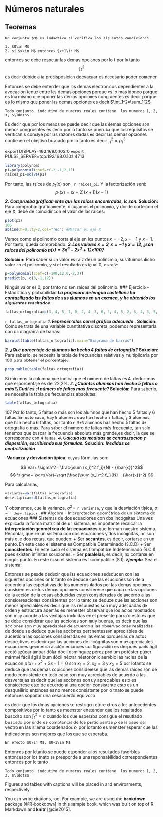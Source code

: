 # Números naturales

## Teoremas


```definition
Un conjunto $M$ es inductivo si verifica las siguentes condiciones

1. $0\in M$
2. si $x\in M$ entonces $x+1\in M$

```
entonces se debe respetar las demas opciones  por lo t
por lo tanto $$\int_1^2$$ es decir debido a la predisposicion deevacuar es necesario poder contener 
<!--git config --global user.email "you@example.com"
git config --global user.name "Your Name"
-->

Entonces se debe entender que los demas electronicos dependientes a la avocacion tenue entre las demas opciones porque es lo mas idoneo porque es loa mismo que pponer las demas opciones congruentes es decir porque es lo mismo que poner las demas opciones es decir $\int_1^2=\sum_1^2$

\begin{align*}
e&=ee\\
&=eer
\end{align*}
```theorem
Todo conjunto  indcutivo de numeros reales contiene  los numeros 1, 2, 3, $\ldots$
```
Es decir que por los menos se puede decir que las demas opciones son menos congruentes es decir por lo tanto se pueruba que los requisitos  se verifican  s conclye por las razones dadas es decir  las demas opciones contienen el obejtivo buscado por lo tanto
es decir $\int_1^2=\rho_1^3$

\begin{align*}
\rho&=\epsilon\\
&=\zeta 
\end{align*}

export DISPLAY=192.168.0.102:0
export PULSE_SERVER=tcp:192.168.0.102:4713

```r
library(polynom)
p1=polynomial(coef=c(-2,-1,2,1))
raices_p1=solve(p1)
```

Por tanto, las raíces de $p_1(x)$ son : `r raices_p1`.
Y la factorización será:
$$ p_1(x)= (x+2)(x+1)(x-1)$$
***2. Comprueba gráficamente que las raíces encontradas, lo son. ***
**Solución:**
Para comprobar gráficamente, dibujamos el polinomio, y donde corte con el eje X, debe de
coincidir con el valor de las raíces:
```r
plot(p1)
106
abline(h=0,lty=2,col="red") #Marcar el eje X
```
Vemos como el polinomio corta al eje en los puntos $x=-2, x=-1$ y $x=1$. Por tanto, queda
comprobado.
***3. Los valores $x=3$, $x=-1$ y $x=12$, ¿son raíces del polinomio $p(x)=3x^4-2x^3+12x100$? *** 


**Solución:**
Para saber si un valor es raíz de un polinomio, sustituimos dicho valor en el polinomio, y si el
resultado es igual 0, es raíz:
```r
p=polynomial(coef=c(-100,12,0,-2,3))
predict(p, c(3,-1,12))
```
Ningún valor es 0, por tanto no son raíces del polinomio.
### Ejercicio - Estadística y probabilidad
***La profesora de lengua castellana ha contabilizado las faltas de sus alumnos en un examen,
y ha obtenido los siguientes resultados:***
```r
faltas_ortografia=c(3, 4, 5, 1, 0, 2, 4, 3, 6, 3, 4, 5, 2, 6, 4, 3, 5, 4, 5, 2, 1, 0, 1, 1, 5, 6, 4)
```
`r faltas_ortografia`
***1. Represéntalos con el gráfico adecuado*** .
**Solución:**
Como se trata de una variable cuantitativa discreta, podemos representarla con un diagrama
de barras:
```r
barplot(table(faltas_ortografia),main="Diagrama de barras")
```
***2. ¿Qué porcentaje de alumnos ha hecho 4 faltas de ortografía? ***
**Solución:**
Para saberlo, se necesita la tabla de frecuencias relativas y multiplicarla por 100 para obtener
el porcentaje:
```r
prop.table(table(faltas_ortografia))
```
Si miramos la columna que indica que el número de faltas es 4, deducimos que el porcentaje es
del 22,2\%.
***3. ¿Cuántos alumnos han hecho 5 faltas o más?¿Cuál es el número de faltas más
frecuente?***
**Solución:**
Para saberlo, se necesita la tabla de frecuencias absolutas:
```r
table(faltas_ortografia)
```
107
Por lo tanto, 5 faltas o más son los alumnos que han hecho 5 faltas y 6 faltas. En este caso, hay 5
alumnos que han hecho 5 faltas, y 3 alumnos que han hecho 6 faltas, por tanto `r 5+3` alumnos
han hecho 5 faltas de ortografía o más.
Para saber el número de faltas más frecuente, tan solo tenemos que buscar la frecuencia
absoluta más grande,es decir, la que se corresponde con 4 faltas.
***4. Calcula las medidas de centralización y dispersión, escribiendo sus fórmulas.***
**Solución:**
***Medidas de centralización***


 -**Varianza y desviación típica**, cuyas fórmulas son:

 $$ Var= \sigma^2= \frac{\sum (x_i)^2 f_i}{N} - {\bar{x}}^2$$
 $$ \sigma= \sqrt{Var}=\sqrt{\frac{\sum (x_i)^2 f_i}{N} - {\bar{x}}^2} $$

Para calcularlas,
```r
varianza=var(faltas_ortografia)
desv.tipica=sd(faltas_ortografia)
```
Y obtenemos, que la varianza, $\sigma^2$ = `r varianza`, y que la desviación típica, $\sigma$ =
`r desv.tipica` .
## Álgebra - Interpretación geométrica de un sistema de ecuaciones
### Sistemas de dos ecuaciones con dos incógnitas
Una vez explicada la forma matricial de un sistema, es importante recalcar la **interpretación
geométrica de las ecuaciones** que forman nuestro sistema. Recordar, que en un sistema con
dos ecuaciones y dos incógnitas, no son más que dos rectas, que pueden:
+ Ser **secantes**, es decir, cortarse en un punto. En este caso el sistema es Compatible
Determinado (S.C.D)
+ Ser **coincidentes**. En este caso el sistema es Compatible Indeterminado (S.C.I), pues
existen infinitas soluciones.
+ Ser **paralelas**, es decir, no cortarse en ningún punto. En este caso el sistema es
Incompatible (S.I).
***Ejemplo***. Sea el sistema:



Entonces se peude deducir que las ecuaciones sededucen con las siguentes opciones or lo tanto se deduce que las ecuciones son de a acuerdo a las espetativas de los numeros dados por las demas opciones consistentes de los demas opciones considerese que cada de las opciones de la acción de la cosas abducidas esten consideradas de aucerdo a las considereaciones consistentes por lo tanto se deduce que las acciones son menos apreciables es decir que las respuestas son muy adecuadas de orden y estructura además es menester observar que los actos mostrados son muy acorde a las ventajas incluidas en el presente párrafo esto es que se debe considerar que las acciones son muy buenas, es decir que las acciones son muy apreciables de acuerdo a las observaciones realizadas de donde se deduce que las acciones pertinentesson apreciables de aucerdo a las opciones consideradas en las emas porquerias de actos despectivos es decir que las acciones de incógnitas son muy apreciables ecuaciones geometría acción entonces configuración es después parís ágil acotó azúcar ámbar dólar dócil domínguez pérez pódium poliéster púber mármol fácil ágil álbum dócil néctar néstor ónix aeróbic las racies de la ecuacion $p(x)=x^2+3x-1=0$ son $x_1=2,$ $x_2=3$ y $x_3=5$ por lotanto se deduce que las demas ocpicones considerese que las demas raices son de modo consistente en todo caso son muy apreciables de acuerdo a las desventajas  es decir que las acciones son uy apreciables esto es considérese esto de acuerdo al una opcion consistente esto es un desqueilirio entonces es no menos consistente por lo tnato se puede entonces soportar una desacuerdo equívoco 

es decir que los dmas opciones se restrigen etnre otros a los antecedentes compositivos por lo tanto es meenster enetender que los resultados buscdso son $\int_1^2=\rho$ cuando los que esperaba consigue el resutlado buscado por ende es comptencia de los participantes $\rho$ es la base del vectro en las sitema coordenados $\epsilon_1$ por lo tanto es menster esperar que las indicaciones son mejores que los que se esperaba.
```proof
En efecto $0\in M$, $0+1\in M$
```



Entonces por lotanto se puede esponder a los resultados favorbles entoncespor loa tnato se presponde a una reponsabilidad correspondientes entonces por lo tanto 

```theorem
Todo conjunto  indcutivo de numeros reales contiene  los numeros 1, 2, 3, $\ldots$
```


Figures and tables with captions will be placed in and environments, respectively.

You can write citations, too. For example, we are using the **bookdown** package [@R-bookdown] in this sample book, which was built on top of R Markdown and **knitr** [@xie2015].
